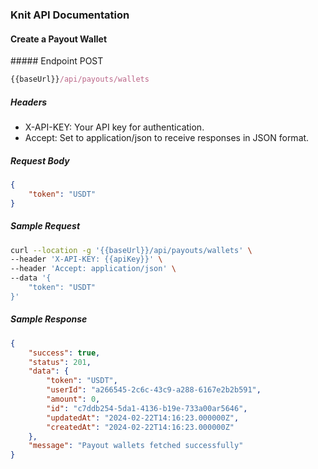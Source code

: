 ### Knit API Documentation

#### Create a Payout Wallet

<div style={{ display: "flex", alignItems: "center" }}>
  ##### Endpoint
  <span
    style={{
      display: "block",
      backgroundColor: "#fff9eb",
      color: "#d0a626",
      marginLeft: "-17px",
      padding: "0px 6px",
      fontSize: ".8rem",
      borderRadius: "5px",
      marginTop: "30px",
    }}
  >
    POST
  </span>
</div>

```js copy
{{baseUrl}}/api/payouts/wallets
```

##### Headers

- X-API-KEY: Your API key for authentication.
- Accept: Set to application/json to receive responses in JSON format.

##### Request Body

```json
{ 
    "token": "USDT"
}
```

##### Sample Request

```sh copy
curl --location -g '{{baseUrl}}/api/payouts/wallets' \
--header 'X-API-KEY: {{apiKey}}' \
--header 'Accept: application/json' \
--data '{ 
    "token": "USDT"
}'
```

##### Sample Response

```json copy filename="Sample Response"
{
    "success": true,
    "status": 201,
    "data": {
        "token": "USDT",
        "userId": "a266545-2c6c-43c9-a288-6167e2b2b591",
        "amount": 0,
        "id": "c7ddb254-5da1-4136-b19e-733a00ar5646",
        "updatedAt": "2024-02-22T14:16:23.000000Z",
        "createdAt": "2024-02-22T14:16:23.000000Z"
    },
    "message": "Payout wallets fetched successfully"
}
```
